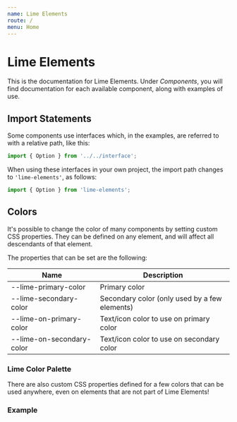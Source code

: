 ```yaml
---
name: Lime Elements
route: /
menu: Home
---
```


# Lime Elements

This is the documentation for Lime Elements. Under *Components*, you will find documentation for each available component, along with examples of use.

## Import Statements

Some components use interfaces which, in the examples, are referred to with a relative path, like this:

```ts
import { Option } from '../../interface';
```

When using these interfaces in your own project, the import path changes to `'lime-elements'`, as follows:

```ts
import { Option } from 'lime-elements';
```

## Colors

It's possible to change the color of many components by setting custom CSS properties. They can be defined on any element, and will affect all descendants of that element.

The properties that can be set are the following:

| Name                       | Description                                           |
| -------------------------- | ----------------------------------------------------- |
| --lime-primary-color       | Primary color                                         |
| --lime-secondary-color     | Secondary color (only used by a few elements)         |
| --lime-on-primary-color    | Text/icon color to use on primary color               |
| --lime-on-secondary-color  | Text/icon color to use on secondary color             |


### Lime Color Palette

There are also custom CSS properties defined for a few colors that can be used anywhere, even on elements that are not part of Lime Elements!

<limel-example-color-table />

### Example

<limel-example name="limel-example-color" /> 
